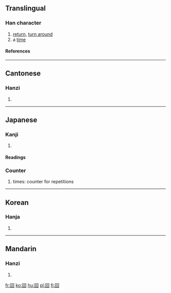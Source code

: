 {{see|囬|囘|何|向|同}}
==Translingual==
{{stroke order|type=animate}}
===Han character===
{{Han char|rn=31|rad=囗|as=03|sn=6|four=6060<sub>0</sub>|canj=田口 (WR)}}
# [[return]], [[turn around]]
# a [[time]]
====References====
{{Han ref|kx=0216.260|dkj=04690|dj=0422.040|hdz=10712.020|uh=56DE|ud=22238|bh=A65E|bd=42590}}
----

==Cantonese==
===Hanzi===
{{yue-hanzi|jyut=|y=[[wui4]]}}
# {{defn|Cantonese}}
----
==Japanese==
===Kanji===
{{ja-kanji|grade=2|rs=囗03}}
# {{defn|Japanese}} 
====Readings====
{{ja-readings|on=[[かい]] (kai), [[え]] (e)|kun=[[まわす]] (mawasu), [[まわる]] (mawaru), [[かえる]] (kaeru)}}

===Counter===
{{ja-pos|k|counter|hira=かい|rom=kai}}
#times: counter for repetitions
----

==Korean==
===Hanja===
{{ko-hanja|hangeul=회|rv=hoe|mr=hoe}}
# {{defn|Korean}}
----
==Mandarin==
===Hanzi===
{{cmn-hanzi|pin=[[huí]] ([[hui2]]), [[tún]] ([[tun2]])|wg=[[hui2|hui<sup>2</sup>]], [[t'un2|t'un<sup>2</sup>]]}}
# {{defn|Mandarin}}

[[fr:回]]
[[ko:回]]
[[hu:回]]
[[pl:回]]
[[fi:回]]